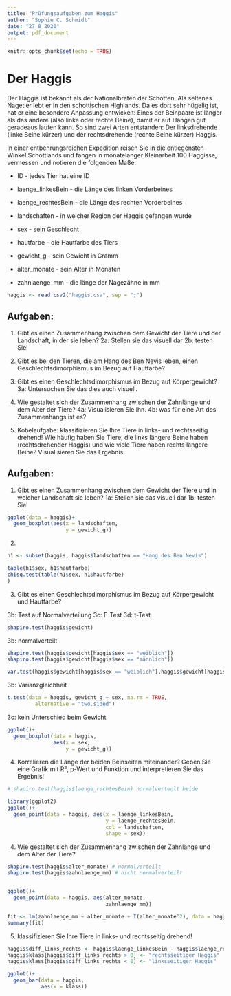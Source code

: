 ```yaml
---
title: "Prüfungsaufgaben zum Haggis"
author: "Sophie C. Schmidt"
date: "27 8 2020"
output: pdf_document
---
```


```r
knitr::opts_chunk$set(echo = TRUE)
```

# Der Haggis

Der Haggis ist bekannt als der Nationalbraten der Schotten. Als seltenes Nagetier lebt er in den schottischen Highlands. Da es dort sehr hügelig ist, hat er eine besondere Anpassung entwickelt: Eines der Beinpaare ist länger als das andere (also linke oder rechte Beine), damit er auf Hängen gut geradeaus laufen kann. So sind zwei Arten entstanden: Der linksdrehende (linke Beine kürzer) und der rechtsdrehende (rechte Beine kürzer) Haggis.

In einer entbehrungsreichen Expedition reisen Sie in die entlegensten Winkel Schottlands und fangen in monatelanger Kleinarbeit 100 Haggisse, vermessen und notieren die folgenden Maße:

 - ID - jedes Tier hat eine ID
 
 - laenge_linkesBein - die Länge des linken Vorderbeines
 
 - laenge_rechtesBein - die Länge des rechten Vorderbeines
 
 - landschaften - in welcher Region der Haggis gefangen wurde
 
 - sex - sein Geschlecht
 
 - hautfarbe - die Hautfarbe des Tiers 
 
 - gewicht_g - sein Gewicht in Gramm
 
 - alter_monate - sein Alter in Monaten
 
 - zahnlaenge_mm - die länge der Nagezähne in mm

```r
haggis <- read.csv2("haggis.csv", sep = ";")
```

## Aufgaben:


1. Gibt es einen Zusammenhang zwischen dem Gewicht der Tiere und der Landschaft, in der sie leben?
  2a: Stellen sie das visuell dar
  2b: testen Sie!

2. Gibt es bei den Tieren, die am Hang des Ben Nevis leben, einen Geschlechtsdimorphismus im Bezug auf Hautfarbe?

3. Gibt es einen Geschlechtsdimorphismus im Bezug auf Körpergewicht? 
  3a: Untersuchen Sie das dies auch visuell.

4. Wie gestaltet sich der Zusammenhang zwischen der Zahnlänge und dem Alter der Tiere?
 4a: Visualisieren Sie ihn.
 4b: was für eine Art des Zusammenhangs ist es?
 
5. Kobelaufgabe:
klassifizieren Sie Ihre Tiere in links- und rechtsseitig drehend! Wie häufig haben Sie Tiere, die links längere Beine haben (rechtsdrehender Haggis) und wie viele Tiere haben rechts längere Beine?
Visualisieren Sie das Ergebnis.

## Aufgaben:





1. Gibt es einen Zusammenhang zwischen dem Gewicht der Tiere und in welcher Landschaft sie leben?
  1a: Stellen sie das visuell dar
  1b: testen Sie!
```r
ggplot(data = haggis)+
  geom_boxplot(aes(x = landschaften,
                   y = gewicht_g))
```
2. 

```r
h1 <- subset(haggis, haggis$landschaften == "Hang des Ben Nevis")

table(h1$sex, h1$hautfarbe)
chisq.test(table(h1$sex, h1$hautfarbe)
)
```


3. Gibt es einen Geschlechtsdimorphismus im Bezug auf Körpergewicht und Hautfarbe?

 3b: Test auf Normalverteilung
 3c: F-Test
 3d: t-Test
```r
shapiro.test(haggis$gewicht)
```
 3b: normalverteilt
 
```r
shapiro.test(haggis$gewicht[haggis$sex == "weiblich"])
shapiro.test(haggis$gewicht[haggis$sex == "männlich"])
```

```r
var.test(haggis$gewicht[haggis$sex == "weiblich"],haggis$gewicht[haggis$sex == "männlich"] )
```
 3b: Varianzgleichheit
 
```r
t.test(data = haggis, gewicht_g ~ sex, na.rm = TRUE,
         alternative = "two.sided")
```
 3c: kein Unterschied beim Gewicht

```r
ggplot()+
  geom_boxplot(data = haggis,
               aes(x = sex,
                   y = gewicht_g))
```


4. Korrelieren die Länge der beiden Beinseiten miteinander? Geben Sie eine Grafik mit R², p-Wert und Funktion und interpretieren Sie das Ergebnis!

```r

# shapiro.test(haggis$laenge_rechtesBein) normalverteolt beide

library(ggplot2)
ggplot()+
  geom_point(data = haggis, aes(x = laenge_linkesBein,
                                y = laenge_rechtesBein,
                                col = landschaften,
                                shape = sex))
```

4. Wie gestaltet sich der Zusammenhang zwischen der Zahnlänge und dem Alter der Tiere?

```r

shapiro.test(haggis$alter_monate) # normalverteilt
shapiro.test(haggis$zahnlaenge_mm) # nicht normalverteilt


ggplot()+
  geom_point(data = haggis, aes(alter_monate,
                                zahnlaenge_mm))

fit <- lm(zahnlaenge_mm ~ alter_monate + I(alter_monate^2), data = haggis) 
summary(fit)

```


5. klassifizieren Sie Ihre Tiere in links- und rechtsseitig drehend!

```r



haggis$diff_links_rechts <- haggis$laenge_linkesBein - haggis$laenge_rechtesBein
haggis$klass[haggis$diff_links_rechts > 0] <- "rechtsseitiger Haggis"
haggis$klass[haggis$diff_links_rechts < 0] <- "linksseitiger Haggis"

ggplot()+
  geom_bar(data = haggis,
           aes(x = klass))

```
